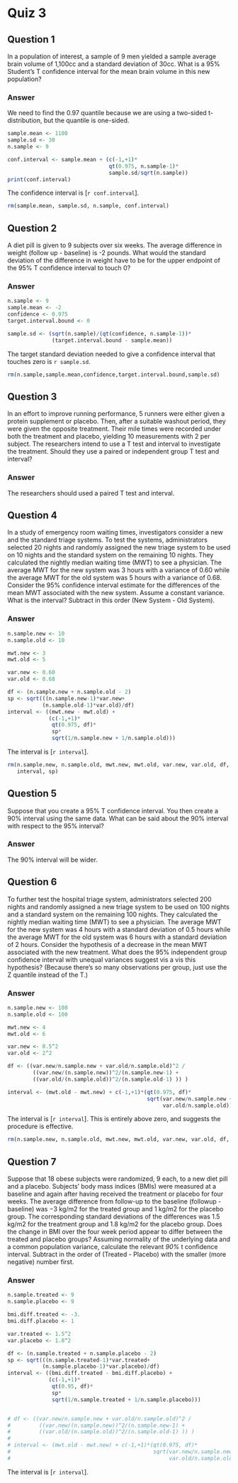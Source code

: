 # Quiz 3

## Question 1
In a population of interest, a sample of 9 men yielded a sample average brain
volume of 1,100cc and a standard deviation of 30cc. What is a 95% Student's T
confidence interval for the mean brain volume in this new population?

### Answer
We need to find the 0.97 quantile because we are using a two-sided
t-distribution, but the quantile is one-sided.
```r
sample.mean <- 1100
sample.sd <- 30
n.sample <- 9

conf.interval <- sample.mean + (c(-1,+1)*
                                qt(0.975, n.sample-1)*
                                sample.sd/sqrt(n.sample))
print(conf.interval)
```

The confidence interval is [`r conf.interval`].
```r
rm(sample.mean, sample.sd, n.sample, conf.interval)
```

## Question 2
A diet pill is given to 9 subjects over six weeks. The average difference in
weight (follow up - baseline) is -2 pounds. What would the standard deviation
of the difference in weight have to be for the upper endpoint of the 95% T
confidence interval to touch 0?

### Answer
```r
n.sample <- 9
sample.mean <- -2
confidence <- 0.975
target.interval.bound <- 0

sample.sd <- (sqrt(n.sample)/(qt(confidence, n.sample-1))*
              (target.interval.bound - sample.mean))
```

The target standard deviation needed to give a confidence interval that touches
zero is `r sample.sd`.

```r
rm(n.sample,sample.mean,confidence,target.interval.bound,sample.sd)
```

## Question 3
In an effort to improve running performance, 5 runners were either given a
protein supplement or placebo. Then, after a suitable washout period, they were
given the opposite treatment. Their mile times were recorded under both the
treatment and placebo, yielding 10 measurements with 2 per subject. The
researchers intend to use a T test and interval to investigate the treatment.
Should they use a paired or independent group T test and interval?

### Answer
The researchers should used a paired T test and interval.


## Question 4
In a study of emergency room waiting times, investigators consider a new and the
standard triage systems. To test the systems, administrators selected 20 nights
and randomly assigned the new triage system to be used on 10 nights and the
standard system on the remaining 10 nights. They calculated the nightly median
waiting time (MWT) to see a physician. The average MWT for the new system was
3 hours with a variance of 0.60 while the average MWT for the old system was
5 hours with a variance of 0.68. Consider the 95% confidence interval estimate
for the differences of the mean MWT associated with the new system. Assume a
constant variance. What is the interval? Subtract in this order
(New System - Old System).

### Answer
```r
n.sample.new <- 10
n.sample.old <- 10

mwt.new <- 3
mwt.old <- 5

var.new <- 0.60
var.old <- 0.68

df <- (n.sample.new + n.sample.old - 2)
sp <- sqrt(((n.sample.new-1)*var.new+
           (n.sample.old-1)*var.old)/df)
interval <- ((mwt.new - mwt.old) +
             (c(-1,+1)*
              qt(0.975, df)*
              sp*
              sqrt(1/n.sample.new + 1/n.sample.old)))
```

The interval is [`r interval`].

```r
rm(n.sample.new, n.sample.old, mwt.new, mwt.old, var.new, var.old, df,
   interval, sp)
```

## Question 5
Suppose that you create a 95% T confidence interval. You then create a
90% interval using the same data. What can be said about the 90% interval with
respect to the 95% interval?

### Answer
The 90% interval will be wider.

## Question 6
To further test the hospital triage system, administrators selected 200 nights
and randomly assigned a new triage system to be used on 100 nights and a
standard system on the remaining 100 nights. They calculated the nightly median
waiting time (MWT) to see a physician. The average MWT for the new system was
4 hours with a standard deviation of 0.5 hours while the average MWT for the
old system was 6 hours with a standard deviation of 2 hours. Consider the
hypothesis of a decrease in the mean MWT associated with the new treatment.
What does the 95% independent group confidence interval with unequal variances
suggest vis a vis this hypothesis? (Because there's so many observations per
group, just use the Z quantile instead of the T.)

### Answer
```r
n.sample.new <- 100
n.sample.old <- 100

mwt.new <- 4
mwt.old <- 6

var.new <- 0.5^2
var.old <- 2^2

df <- ((var.new/n.sample.new + var.old/n.sample.old)^2 /
        ((var.new/(n.sample.new))^2/(n.sample.new-1) +
        ((var.old/(n.sample.old))^2/(n.sample.old-1) )) )

interval <- (mwt.old - mwt.new) + c(-1,+1)*(qt(0.975, df)*
                                            sqrt(var.new/n.sample.new +
                                                 var.old/n.sample.old))
```

The interval is [`r interval`]. This is entirely above zero, and suggests the
procedure is effective.

```r
rm(n.sample.new, n.sample.old, mwt.new, mwt.old, var.new, var.old, df, interval)
```



## Question 7
Suppose that 18 obese subjects were randomized, 9 each, to a new diet pill and
a placebo. Subjects’ body mass indices (BMIs) were measured at a baseline and
again after having received the treatment or placebo for four weeks. The
average difference from follow-up to the baseline (followup - baseline) was
−3 kg/m2 for the treated group and 1 kg/m2 for the placebo group. The
corresponding standard deviations of the differences was 1.5 kg/m2 for the
treatment group and 1.8 kg/m2 for the placebo group. Does the change in BMI
over the four week period appear to differ between the treated and placebo
groups? Assuming normality of the underlying data and a common population
variance, calculate the relevant *90%* t confidence interval. Subtract in the
order of (Treated - Placebo) with the smaller (more negative) number first.

### Answer
```r
n.sample.treated <- 9
n.sample.placebo <- 9

bmi.diff.treated <- -3.
bmi.diff.placebo <- 1

var.treated <- 1.5^2
var.placebo <- 1.8^2

df <- (n.sample.treated + n.sample.placebo - 2)
sp <- sqrt(((n.sample.treated-1)*var.treated+
           (n.sample.placebo-1)*var.placebo)/df)
interval <- ((bmi.diff.treated - bmi.diff.placebo) +
             (c(-1,+1)*
              qt(0.95, df)*
              sp*
              sqrt(1/n.sample.treated + 1/n.sample.placebo)))


# df <- ((var.new/n.sample.new + var.old/n.sample.old)^2 /
#         ((var.new/(n.sample.new))^2/(n.sample.new-1) +
#         ((var.old/(n.sample.old))^2/(n.sample.old-1) )) )
# 
# interval <- (mwt.old - mwt.new) + c(-1,+1)*(qt(0.975, df)*
#                                             sqrt(var.new/n.sample.new +
#                                                  var.old/n.sample.old))
```

The interval is [`r interval`].



